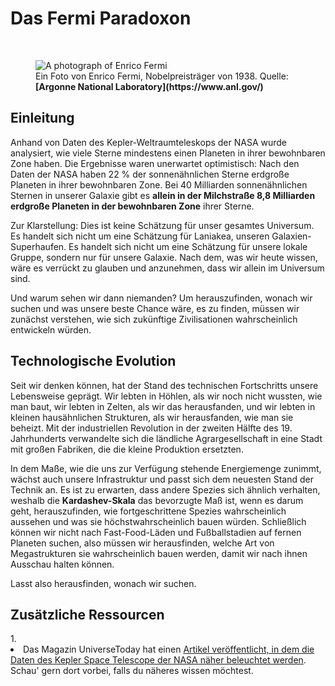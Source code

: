 
# Das Fermi Paradoxon

<br/>
<figure>
<Image src={require(".//../../../resources/images/fermi.png")} alt="A photograph of Enrico Fermi" />
<figcaption style={{ color: "rgb(156, 156, 156)", fontSize: "14px", marginTop: "2px" }}>Ein Foto von Enrico Fermi, Nobelpreisträger von 1938. Quelle: <strong>[Argonne National Laboratory](https://www.anl.gov/)</strong></figcaption>
</figure>

## Einleitung
Anhand von Daten des Kepler-Weltraumteleskops der NASA wurde analysiert, wie viele Sterne mindestens einen Planeten in ihrer bewohnbaren Zone haben. Die Ergebnisse waren unerwartet optimistisch: Nach den Daten der NASA haben 22 % der sonnenähnlichen Sterne erdgroße Planeten in ihrer bewohnbaren Zone. Bei 40 Milliarden sonnenähnlichen Sternen in unserer Galaxie gibt es <strong>allein in der Milchstraße 8,8 Milliarden erdgroße Planeten in der bewohnbaren Zone</strong> ihrer Sterne. 

Zur Klarstellung: Dies ist keine Schätzung für unser gesamtes Universum. Es handelt sich nicht um eine Schätzung für Laniakea, unseren Galaxien-Superhaufen. Es handelt sich nicht um eine Schätzung für unsere lokale Gruppe, sondern nur für unsere Galaxie. Nach dem, was wir heute wissen, wäre es verrückt zu glauben und anzunehmen, dass wir allein im Universum sind.

Und warum sehen wir dann niemanden? Um herauszufinden, wonach wir suchen und was unsere beste Chance wäre, es zu finden, müssen wir zunächst verstehen, wie sich zukünftige Zivilisationen wahrscheinlich entwickeln würden.

## Technologische Evolution
Seit wir denken können, hat der Stand des technischen Fortschritts unsere Lebensweise geprägt. Wir lebten in Höhlen, als wir noch nicht wussten, wie man baut, wir lebten in Zelten, als wir das herausfanden, und wir lebten in kleinen hausähnlichen Strukturen, als wir herausfanden, wie man sie beheizt. Mit der industriellen Revolution in der zweiten Hälfte des 19. Jahrhunderts verwandelte sich die ländliche Agrargesellschaft in eine Stadt mit großen Fabriken, die die kleine Produktion ersetzten.

In dem Maße, wie die uns zur Verfügung stehende Energiemenge zunimmt, wächst auch unsere Infrastruktur und passt sich dem neuesten Stand der Technik an. Es ist zu erwarten, dass andere Spezies sich ähnlich verhalten, weshalb die <strong>Kardashev-Skala</strong> das bevorzugte Maß ist, wenn es darum geht, herauszufinden, wie fortgeschrittene Spezies wahrscheinlich aussehen und was sie höchstwahrscheinlich bauen würden. Schließlich können wir nicht nach Fast-Food-Läden und Fußballstadien auf fernen Planeten suchen, also müssen wir herausfinden, welche Art von Megastrukturen sie wahrscheinlich bauen werden, damit wir nach ihnen Ausschau halten können.

Lasst also herausfinden, wonach wir suchen.


## Zusätzliche Ressourcen
<AdditionalResources>
  <div>
    <span>1. </span><li>Das Magazin UniverseToday hat einen <a href="https://www.universetoday.com/106121/22-of-sun-like-stars-have-earth-sized-planets-in-the-habitable-zone/" target="_blank">Artikel veröffentlicht, in dem die Daten des Kepler Space Telescope der NASA näher beleuchtet werden</a>. Schau' gern dort vorbei, falls du näheres wissen möchtest.</li>
  </div>
</AdditionalResources>


<Analytics />